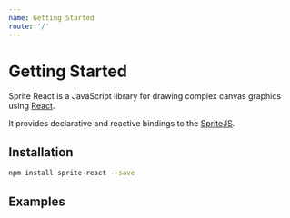 ```yaml
---
name: Getting Started
route: '/'
---
```



<GitHub link="https://github.com/spritejs/sprite-react"/>

# Getting Started

Sprite React is a JavaScript library for drawing complex canvas graphics using [React](https://reactjs.org/).

It provides declarative and reactive bindings to the [SpriteJS](https://spritejs.org).

## Installation


```bash
npm install sprite-react --save
```

## Examples


<Playground>
  <Scene>
    <layer>
      <group display='flex' justifyContent="space-around" width={300} anchor={[0.5, 0.5]} pos={[150, 150]} bgcolor="#eee">
        <sprite size={[50, 50]} bgcolor='red' opacity={0.3} 
          onMouseEnter={function(){this.attr('opacity', 1.0)}}
          onMouseLeave={function(){this.attr('opacity', 0.3)}}>
        </sprite>
        <sprite size={[50, 50]} bgcolor='green' opacity={0.3}
          onMouseEnter={function(){this.attr('opacity', 1.0)}}
          onMouseLeave={function(){this.attr('opacity', 0.3)}}>
        </sprite>
        <sprite size={[50, 50]} bgcolor='blue' opacity={0.3}
          onMouseEnter={function(){this.attr('opacity', 1.0)}}
          onMouseLeave={function(){this.attr('opacity', 0.3)}}>
        </sprite>
      </group>
    </layer>
  </Scene>
</Playground>
